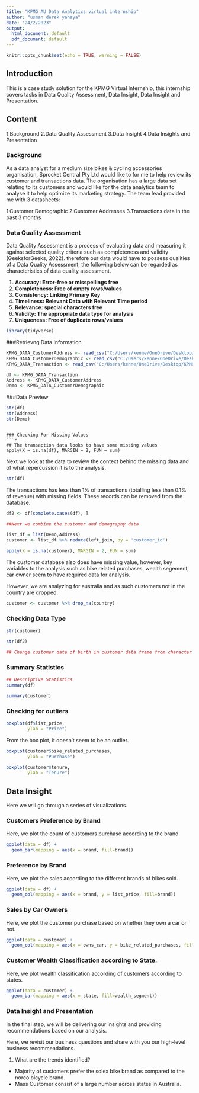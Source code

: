 ---
title: "KPMG AU Data Analytics virtual internship"
author: "usman derek yahaya"
date: "24/2/2023"
output:
  html_document: default
  pdf_document: default
---

```{r setup, include=FALSE}
knitr::opts_chunk$set(echo = TRUE, warning = FALSE)
```

## Introduction

This is a case study solution for the KPMG Virtual Internship, this
internship covers tasks in Data Quality Assessment, Data Insight, Data
Insight and Presentation.

## Content

1.Background 2.Data Quality Assessment 3.Data Insight 4.Data Insights
and Presentation

### Background

As a data analyst for a medium size bikes & cycling accessories
organisation, Sprocket Central Pty Ltd would like to for me to help
review its customer and transactions data. The organisation has a large
data set relating to its customers and would like for the data analytics
team to analyse it to help optimize its marketing strategy. The team
lead provided me with 3 datasheets:

1.Customer Demographic 2.Customer Addresses 3.Transactions data in the
past 3 months

### Data Quality Assessment

Data Quality Assessment is a process of evaluating data and measuring it
against selected quality criteria such as completeness and validity
(GeeksforGeeks, 2022). therefore our data would have to possess
qualities of a Data Quality Assessment, the following below can be
regarded as characteristics of data quality assessment.

1.  **Accuracy: Error-free or misspellings free**
2.  **Completeness: Free of empty rows/values**
3.  **Consistency: Linking Primary Key**
4.  **Timeliness: Relevant Data with Relevant Time period**
5.  **Relevance: special characters free**
6.  **Validity: The appropriate data type for analysis**
7.  **Uniqueness: Free of duplicate rows/values**

```{r loading packages, echo=FALSE, warning=FALSE}
library(tidyverse)
```

###Retrievng Data Information
```{r data structure}
KPMG_DATA_CustomerAddress <- read_csv("C:/Users/kenne/OneDrive/Desktop/KPMG/KPMG_DATA - CustomerAddress.csv")
KPMG_DATA_CustomerDemographic <- read_csv("C:/Users/kenne/OneDrive/Desktop/KPMG/KPMG_DATA - CustomerDemographic.csv")
KPMG_DATA_Transaction <- read_csv("C:/Users/kenne/OneDrive/Desktop/KPMG/KPMG_DATA - Transaction.csv")

df <- KPMG_DATA_Transaction
Address <- KPMG_DATA_CustomerAddress
Demo <- KPMG_DATA_CustomerDemographic
```

###Data Preview
```{r display data structures}
str(df)
str(Address)
str(Demo)
```


```

### Checking For Missing Values
```{r NA values}
## The transaction data looks to have some missing values
apply(X = is.na(df), MARGIN = 2, FUN = sum)
```
Next we look at the data to review the context behind the missing data and of what repercussion it is to the analysis.
```{r data preview}
str(df)
```
The transactions has less than 1% of transactions (totalling less than 0.1% of revenue) with missing fields. These records can be removed from the database.
```{r remove NA values}
df2 <- df[complete.cases(df), ]
```


```{r}
##Next we combine the customer and demography data

list_df = list(Demo,Address)
customer <- list_df %>% reduce(left_join, by = 'customer_id')

apply(X = is.na(customer), MARGIN = 2, FUN = sum)
```
The customer database also does have missing value, however, key variables to the analysis such as bike related purchases, wealth segement, car owner seem to have required data for analysis. 

However, we are analyzing for australia and as such customers not in the country are dropped.
```{r}
customer <- customer %>% drop_na(country)
```

### Checking Data Type
```{r}
str(customer)
```
```{r}
str(df2)
```
```{r}
## Change customer date of birth in customer data frame from character to date

```

### Summary Statistics
```{r}
## Descriptive Statistics
summary(df)

```

```{r}
summary(customer)
```
### Checking for outliers
```{r}

boxplot(df$list_price,
        ylab = "Price")
```
From the box plot, it doesn't seem to be an outlier. 

```{r}
boxplot(customer$bike_related_purchases,
        ylab = "Purchase")
```

```{r warning=FALSE}
boxplot(customer$tenure,
        ylab = "Tenure")
```

## Data Insight
Here we will go through a series of visualizations.

### Customers Preference by Brand
Here, we plot the count of customers purchase according to the brand
```{r}
ggplot(data = df) +
  geom_bar(mapping = aes(x = brand, fill=brand))
```

###  Preference by Brand
Here, we plot the sales according to the different brands of bikes sold.
```{r}
ggplot(data = df) +
  geom_col(mapping = aes(x = brand, y = list_price, fill=brand))

```

###  Sales by Car Owners
Here, we plot the customer purchase based on whether they own a car or not.
```{r}
ggplot(data = customer) +
  geom_col(mapping = aes(x = owns_car, y = bike_related_purchases, fill=deceased_indicator))
```

###  Customer Wealth Classification according to State.
Here, we plot wealth classification according of customers according to states.
```{r}
ggplot(data = customer) +
  geom_bar(mapping = aes(x = state, fill=wealth_segment))
```

### Data Insight and Presentation

In the final step, we will be delivering our insights and providing recommendations based on our analysis.

Here, we revisit our business questions and share with you our high-level business recommendations.

1. What are the trends identified?

* Majority of customers prefer the solex bike brand as compared to the norco bicycle brand.
* Mass Customer consist of a large number across states in Australia.